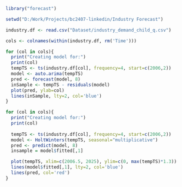 ```r
library("forecast")

setwd("D:/Work/Projects/bc2407-linkedin/Industry Forecast")

industry.df <- read.csv("Dataset/industry_demand_child_q.csv")
```

```r
cols <- colnames(within(industry.df, rm('Time')))
```

```r
for (col in cols){
  print("Creating model for:")
  print(col)
  tempTS <- ts(industry.df[col], frequency=4, start=c(2006,2))
  model <- auto.arima(tempTS)
  pred <- forecast(model, 8)
  inSample <- tempTS - residuals(model)
  plot(pred, ylab=col)
  lines(inSample, lty=2, col='blue')
}
```

```r
for (col in cols){
  print("Creating model for:")
  print(col)
  
  tempTS <- ts(industry.df[col], frequency=4, start=c(2006,2))
  model <- HoltWinters(tempTS, seasonal="multiplicative")
  pred <- predict(model, 8)
  insample = model$fitted[,1]

  plot(tempTS, xlim=c(2006.5, 2025), ylim=c(0, max(tempTS)*1.3))
  lines(model$fitted[,1], lty=2, col='blue')
  lines(pred, col='red')
}
```

```r

```



